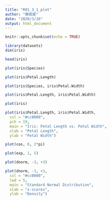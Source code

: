 ```yaml
---
title: "R01_3_1_plot"
author: "蔡依妮"
date: "2020/3/26"
output: html_document
---
```


```r
knitr::opts_chunk$set(echo = TRUE)
```


```r
library(datasets)
dim(iris)
```

```r
head(iris)
```


```r
plot(iris$Species)
```

```r
plot(iris$Petal.Length)
```

```r
plot(iris$Species, iris$Petal.Width)
```

```r
plot(iris$Petal.Length, iris$Petal.Width)
```

```r
plot(iris)
```

```r
plot(iris$Petal.Length, iris$Petal.Width,
  col = "#cc0000",  
  pch = 19,         
  main = "Iris: Petal Length vs. Petal Width",
  xlab = "Petal Length",
  ylab = "Petal Width")
```

```r
plot(cos, 0, 2*pi)
```

```r
plot(exp, 1, 5)
```

```r
plot(dnorm, -3, +3)
```

```r
plot(dnorm, -3, +3,
  col = "#cc0000",
  lwd = 5,
  main = "Standard Normal Distribution",
  xlab = "z-scores",
  ylab = "Density")
```





